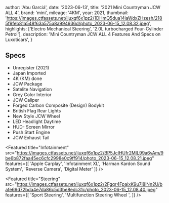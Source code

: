 
  author: 'Abu Garciá',
  date: '2023-06-13',
  title: '2021 Mini Countryman JCW ALL 4',
  brand: 'mini',
  mileage: '4KM',
  year: 2021,
  thumbnail: 'https://images.ctfassets.net/ijuxqf6x1pz2/1DHmQ5dua14iaWdxZHzesh/2185f9feb81a548f63a575a8a994936d/photo_2023-06-15_12.08.32.jpeg',
  highlights: ['Electro Mechanical Steering', '2.0L turbocharged Four-Cylinder Petrol'],
  description:
    'Mini Countryman JCW ALL 4 Features And Specs on Luxoticars',
}


## Specs
- Unregister (2021)
- Japan Imported
- 4K (KM) done 
- JCW Package
- Satelite Navigation 
- Grey Color Interior 
- JCW Caliper 
- Forged Carbon Composite (Design) Bodykit 
- British Flag Rear Lights 
- New Style JCW Wheel 
- LED Headlight Daytime 
- HUD- Screen Mirror
- Push Start Engine   
- JCW Exhaust Tail 

<Featured
  title="Infotainment"
  src="https://images.ctfassets.net/ijuxqf6x1pz2/BP5JcIHUfr2MIL99a6vAm/9be6b872faa45ec6cfc2998e0c9ff914/photo_2023-06-15_12.08.21.jpeg"
  features={[
    'Apple Carplay',
    'Infotainment XL',
    'Harman Kardon Sound System',
    'Reverse Camera',
    'Digital Meter'
  ]}
/>

<Featured
  title="Steering"
  src="https://images.ctfassets.net/ijuxqf6x1pz2/2Fgqr4FpaixK9u7l8iNn2U/bafe69d72bda4e7da86c5d3be8edc31c/photo_2023-06-15_12.08.40.jpeg"
  features={[
    'Sport Steering',
    'Multifunction Steering Wheel ',
  ]}
/>

